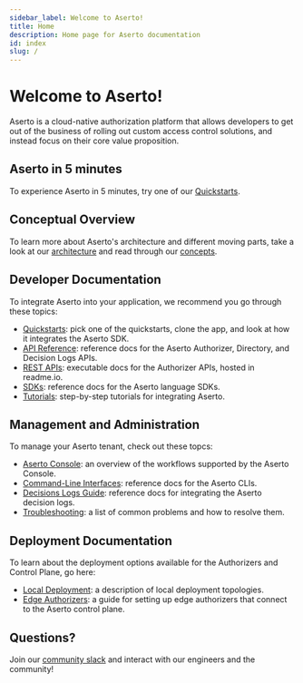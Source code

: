 ```yaml
---
sidebar_label: Welcome to Aserto!
title: Home
description: Home page for Aserto documentation
id: index
slug: /
---
```


# Welcome to Aserto!

Aserto is a cloud-native authorization platform that allows developers to get out of the business of
rolling out custom access control solutions, and instead focus on their core value proposition.

## Aserto in 5 minutes

To experience Aserto in 5 minutes, try one of our [Quickstarts](/docs/quickstarts/overview).

## Conceptual Overview

To learn more about Aserto's architecture and different moving parts, take a look at our [architecture](/docs/architecture) and read through our [concepts](/docs/overview/introduction).

## Developer Documentation

To integrate Aserto into your application, we recommend you go through these topics:
- [Quickstarts](/docs/quickstarts/overview): pick one of the quickstarts, clone the app, and look at how it integrates the Aserto SDK.
- [API Reference](/docs/api-reference): reference docs for the Aserto Authorizer, Directory, and Decision Logs APIs.
- [REST APIs](/docs/authorizer-guide/overview): executable docs for the Authorizer APIs, hosted in readme.io.
- [SDKs](/docs/software-development-kits/overview): reference docs for the Aserto language SDKs.
- [Tutorials](/docs/quickstarts/react/overview): step-by-step tutorials for integrating Aserto.

## Management and Administration

To manage your Aserto tenant, check out these topcs:
- [Aserto Console](/docs/aserto-console/introduction): an overview of the workflows supported by the Aserto Console.
- [Command-Line Interfaces](/docs/command-line-interface/introduction): reference docs for the Aserto CLIs.
- [Decisions Logs Guide](/docs/decision-logs-guide/overview): reference docs for integrating the Aserto decision logs.
- [Troubleshooting](/docs/troubleshooting/overview): a list of common problems and how to resolve them.

## Deployment Documentation

To learn about the deployment options available for the Authorizers and Control Plane, go here:
- [Local Deployment](/docs/local-deployment/overview): a description of local deployment topologies.
- [Edge Authorizers](/docs/edge-authorizers/overview): a guide for setting up edge authorizers that connect to the Aserto control plane.

## Questions?

Join our [community slack](https://www.aserto.com/slack) and interact with our engineers and the community!
